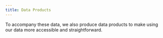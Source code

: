 ```yaml
---
title: Data Products
---
```


To accompany these data, we also produce data products to make using our data more accessible and straightforward. 


